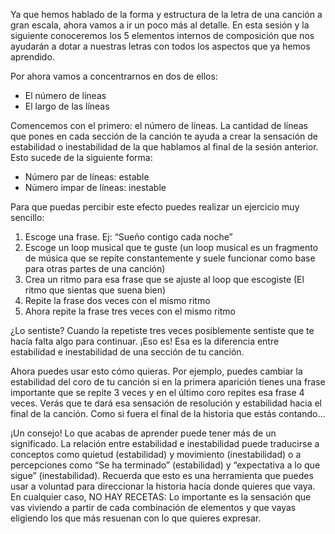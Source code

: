 Ya que hemos hablado de la forma y estructura de la letra de una canción a gran escala, ahora vamos a ir un poco más al detalle. En esta sesión y la siguiente conoceremos los 5 elementos internos de composición que nos ayudarán a dotar a nuestras letras con todos los aspectos que ya hemos aprendido.

Por ahora vamos a concentrarnos en dos de ellos:

*	El número de líneas
*	El largo de las líneas

Comencemos con el primero: el número de líneas.
La cantidad de líneas que pones en cada sección de la canción te ayuda a crear la sensación de estabilidad o inestabilidad de la que hablamos al final de la sesión anterior. Esto sucede de la siguiente forma:

*	Número par de líneas: estable
*	Número impar de líneas: inestable

Para que puedas percibir este efecto puedes realizar un ejercicio muy sencillo:

1.	Escoge una frase. Ej: “Sueño contigo cada noche”
2.	Escoge un loop musical que te guste (un loop musical es un fragmento de música que se repite constantemente y suele funcionar como base para otras partes de una canción)
3.	Crea un ritmo para esa frase que se ajuste al loop que escogiste (El ritmo que sientas que suena bien)
4.	Repite la frase dos veces con el mismo ritmo
5.	Ahora repite la frase tres veces con el mismo ritmo

¿Lo sentiste? Cuando la repetiste tres veces posiblemente sentiste que te hacía falta algo para continuar. ¡Eso es! Esa es la diferencia entre estabilidad e inestabilidad de una sección de tu canción.

Ahora puedes usar esto cómo quieras. Por ejemplo, puedes cambiar la estabilidad del coro de tu canción si en la primera aparición tienes una frase importante que se repite 3 veces y en el último coro repites esa frase 4 veces. Verás que te dará esa sensación de resolución y estabilidad hacia el final de la canción. Como si fuera el final de la historia que estás contando...

¡Un consejo! Lo que acabas de aprender puede tener más de un significado. La relación entre estabilidad e inestabilidad puede traducirse a conceptos como quietud (estabilidad) y movimiento (inestabilidad) o a percepciones como “Se ha terminado” (estabilidad) y “expectativa a lo que sigue” (inestabilidad). Recuerda que esto es una herramienta que puedes usar a voluntad para direccionar la historia hacía donde quieres que vaya. En cualquier caso, NO HAY RECETAS: Lo importante es la sensación que vas viviendo a partir de cada combinación de elementos y que vayas eligiendo los que más resuenan con lo que quieres expresar.
